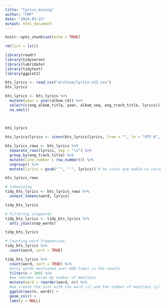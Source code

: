 ```yaml
---
title: "lyrics_mining"
author: "CMF"
date: "2024-03-15"
output: html_document
---
```


```r
knitr::opts_chunk$set(echo = TRUE)
```

```r
rm(list = ls())

library(readr)
library(tidyverse)
library(lubridate)
library(tidytext)
library(ggplot2)

```

```r
bts_lyrics <- read_csv("archive/lyrics-v12.csv")
bts_lyrics
```


```r
bts_lyrics <- bts_lyrics %>% 
  mutate(year = year(album_rd)) %>% 
  select(c(eng_album_title, year, album_seq, eng_track_title, lyrics)) %>%
  na.omit()
  
  

bts_lyrics
```

```r
bts_lyrics$lyrics <- iconv(bts_lyrics$lyrics, from = "", to = "UTF-8", sub = " ") # para corregir el error, 

bts_lyrics_rows <- bts_lyrics %>%
  separate_rows(lyrics, sep = "\n") %>%
  group_by(eng_track_title) %>%
  mutate(line_number = row_number()) %>%
  ungroup() %>% 
  mutate(lyrics = gsub("’", "'", lyrics)) # he visto que había un caracter diferente en lyrics y en las stop words que no permitía quitarlas bien, con esto se corrige

bts_lyrics_rows
```

```r
# tokenizing
tidy_bts_lyrics <- bts_lyrics_rows %>%
  unnest_tokens(word, lyrics)

tidy_bts_lyrics
```

```r
# Filtering stopwords
tidy_bts_lyrics <- tidy_bts_lyrics %>%
  anti_join(stop_words)

tidy_bts_lyrics
```
```r
# Counting word frequencies
tidy_bts_lyrics %>%
  count(word, sort = TRUE) 
```
```r
tidy_bts_lyrics %>%
  count(word, sort = TRUE) %>%
  #only words mentioned over 800 times in the novels
  filter(n > 300) %>%
  #we reorder words by number of mentions
  mutate(word = reorder(word, n)) %>%
  #we create the plot with the word (x) and the number of mentions (y)
  ggplot(aes(n, word)) +
  geom_col() +
  labs(y = NULL)
```

